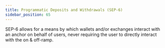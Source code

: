 ```yaml
---
title: Programmatic Deposits and Withdrawals (SEP-6)
sidebar_position: 65
---
```



SEP-6 allows for a means by which wallets and/or exchanges interact with an anchor on behalf of users, never requiring the user to directly interact with the on & off-ramp.

<DocCardList />
